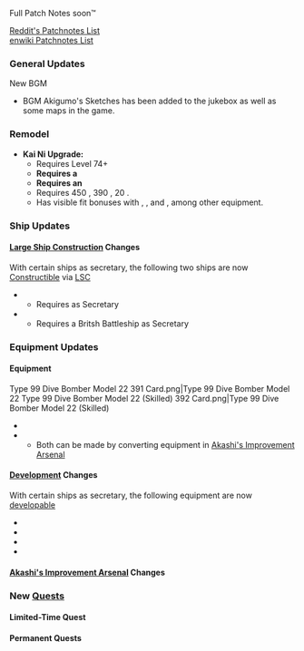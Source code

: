 {{Update|pagename={{{pagename|}}}
|banner = 
|maintenance_start = {{Maintenance|start|short=true}}
|maintenance_end = {{Maintenance|end|short=true}}
}}

Full Patch Notes soon™

[https://www.reddit.com/r/kancolle/comments/jc7kkg/news_1016_patchnote/ Reddit's Patchnotes List]<br>
[https://en.kancollewiki.net/Game_Updates/2020/October_16th enwiki Patchnotes List]

===General Updates===
New BGM
*BGM Akigumo's Sketches has been added to the jukebox as well as some maps in the game.

==={{ShipLink|Akigumo/Kai Ni}} Remodel===
{{SeasonalGallery|slideshow=true|Akigumo/Kai Ni}}
*'''Kai Ni Upgrade: {{ShipLink|Akigumo/Kai Ni}}'''
**Requires Level 74+
**'''Requires a ''' {{EquipmentCardKai|Remodel Blueprint|icon=true|size=25px}}{{EquipmentLink|Remodel Blueprint|text=Blueprint}}
**'''Requires an ''' {{EquipmentCardKai|Action Report|icon=true|size=25px}}{{EquipmentLink|Action Report}}
**Requires 450 {{ammo}}, 390 {{steel}}, 20 {{devmat}}.
**Has visible fit bonuses with {{EquipmentLink|12.7cm Twin Gun Mount Model D Kai 2}}, {{EquipmentLink|12.7cm Twin Gun Mount Model D Kai 3}}, and {{EquipmentLink|61cm Quadruple (Oxygen) Torpedo Mount Late Model}}, among other equipment.

{{clear}}

===Ship Updates===
====[[Construction#Large_Ship_Construction|Large Ship Construction]] Changes====
With certain ships as secretary, the following two ships are now [[Construction|Constructible]] via [[Construction#Large_Ship_Construction|LSC]]
*{{ShipLink|Warspite}}
**Requires {{ShipLink|Kongou Kai Ni|Kongou Kai Ni C}} as Secretary
*{{ShipLink|Ark Royal}}
**Requires a Britsh Battleship as Secretary


===Equipment Updates===
===={{new}} Equipment====
<gallery type="slideshow">
Type 99 Dive Bomber Model 22 391 Card.png|{{new}}Type 99 Dive Bomber Model 22
Type 99 Dive Bomber Model 22 (Skilled) 392 Card.png|{{new}}Type 99 Dive Bomber Model 22 (Skilled)
</gallery>
*{{EquipmentLink|Type 99 Dive Bomber Model 22}}
*{{EquipmentLink|Type 99 Dive Bomber Model 22 (Skilled)}}
**Both can be made by converting equipment in [[Akashi's Improvement Arsenal]] 


====[[Development]] Changes====
With certain ships as secretary, the following equipment are now [[Development|developable]] 
*{{EquipmentLink|Swordfish}}
*{{EquipmentLink|Laté 298B}}
*{{EquipmentLink|Fulmar}}
*{{EquipmentLink|Spitfire Mk.I}}


====[[Akashi's Improvement Arsenal]] Changes====
{{{!}} class="mw-collapsible mw-collapsed wikitable" style="text-align: center; width:100%;"
! colspan="1" {{!}}{{new}} Akashi's Improvement Arsenal: Equipment Tables
{{!}}-
{{!}}

{{ImprovementTableKai
|!new
|#
|Type 99 Dive Bomber
|Type 99 Dive Bomber Model 22
|Type 99 Dive Bomber Model 22 (Skilled)
|Type 99 Dive Bomber (Egusa Squadron)
|Spitfire Mk.V
|custom_row_new_content = <h3>New Equipment</h3>
}}
{{!}}}
{{Clear}}

===New [[Quests]]===
====Limited-Time Quest====
{{Quest2|Seasonal|filterIDs=2010LQ1}}

====Permanent Quests====
{{Quest2|Composition|Sortie|Exercise|Arsenal|filterIDs=A93 B156 B157 B158 C49 C50 F93}}